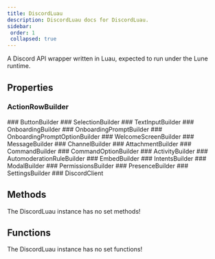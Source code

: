 ```yaml
---
title: DiscordLuau
description: DiscordLuau docs for DiscordLuau.
sidebar:
 order: 1
 collapsed: true
---
```

[//]: # (This file was automatically @generated from moonwave comments using a script. Please do not exit by hand.)
[//]: # (To actually edit documentation, make changes to the main DiscordLuau repo.)

[//]: # (----- DOCUMENT IMPORTS ----- )


[//]: # (----- DOCUMENT DESCRIPTION ----- )

A Discord API wrapper written in Luau, expected to run under the Lune runtime.

[//]: # (----- DOCUMENT PROPERTIES ----- )

## Properties

### ActionRowBuilder

<LuaProperty name="DiscordLuau.ActionRowBuilder" type="Builders.Interface.ActionRowBuilder" />
### ButtonBuilder

<LuaProperty name="DiscordLuau.ButtonBuilder" type="Builders.Interface.ButtonBuilder" />
### SelectionBuilder

<LuaProperty name="DiscordLuau.SelectionBuilder" type="Builders.Interface.SelectionBuilder" />
### TextInputBuilder

<LuaProperty name="DiscordLuau.TextInputBuilder" type="Builders.Interface.TextInputBuilder" />
### OnboardingBuilder

<LuaProperty name="DiscordLuau.OnboardingBuilder" type="Builders.OnboardingBuilder" />
### OnboardingPromptBuilder

<LuaProperty name="DiscordLuau.OnboardingPromptBuilder" type="Builders.OnboardingPromptBuilder" />
### OnboardingPromptOptionBuilder

<LuaProperty name="DiscordLuau.OnboardingPromptOptionBuilder" type="Builders.OnboardingPromptOptionBuilder" />
### WelcomeScreenBuilder

<LuaProperty name="DiscordLuau.WelcomeScreenBuilder" type="Builders.WelcomeScreenBuilder" />
### MessageBuilder

<LuaProperty name="DiscordLuau.MessageBuilder" type="Builders.MessageBuilder" />
### ChannelBuilder

<LuaProperty name="DiscordLuau.ChannelBuilder" type="Builders.ChannelBuilder" />
### AttachmentBuilder

<LuaProperty name="DiscordLuau.AttachmentBuilder" type="Builders.AttachmentBuilder" />
### CommandBuilder

<LuaProperty name="DiscordLuau.CommandBuilder" type="Builders.CommandBuilder" />
### CommandOptionBuilder

<LuaProperty name="DiscordLuau.CommandOptionBuilder" type="Builders.CommandOptionBuilder" />
### ActivityBuilder

<LuaProperty name="DiscordLuau.ActivityBuilder" type="Builders.ActivityBuilder" />
### AutomoderationRuleBuilder

<LuaProperty name="DiscordLuau.AutomoderationRuleBuilder" type="Builders.AutomoderationRuleBuilder" />
### EmbedBuilder

<LuaProperty name="DiscordLuau.EmbedBuilder" type="Builders.EmbedBuilder" />
### IntentsBuilder

<LuaProperty name="DiscordLuau.IntentsBuilder" type="Builders.IntentsBuilder" />
### ModalBuilder

<LuaProperty name="DiscordLuau.ModalBuilder" type="Builders.ModalBuilder" />
### PermissionsBuilder

<LuaProperty name="DiscordLuau.PermissionsBuilder" type="Builders.PermissionsBuilder" />
### PresenceBuilder

<LuaProperty name="DiscordLuau.PresenceBuilder" type="Builders.PresenceBuilder" />
### SettingsBuilder

<LuaProperty name="DiscordLuau.SettingsBuilder" type="Builders.SettingsBuilder" />
### DiscordClient

<LuaProperty name="DiscordLuau.DiscordClient" type="DiscordClient" />

[//]: # (----- DOCUMENT METHODS ----- )

## Methods

The DiscordLuau instance has no set methods!

[//]: # (----- DOCUMENT FUNCTIONS ----- )

## Functions

The DiscordLuau instance has no set functions!

